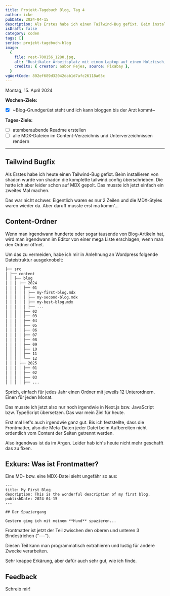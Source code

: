 ---
title: Projekt-Tagebuch Blog, Tag 4
author: icke
pubDate: 2024-04-15
description: Als Erstes habe ich einen Tailwind-Bug gefixt. Beim installieren von shadcn wurde von shadcn die komplette tailwind.config überschrieben. Die hatte ich aber leider schon auf MDX gepolt. Das musste ich jetzt einfach ein zweites Mal machen.
isDraft: false
category: coden
tags: []
series: projekt-tagebuch-blog
image:
  {
    file: rest-700156_1280.jpg,
    alt: "Rustikaler Arbeitsplatz mit einem Laptop auf einem Holztisch, daneben eine Hängematte.",
    credits: { creator: Gabor Fejes, source: Pixabay },
  }
vgWortCode: 802ef689d32042dab1d7afc26118a65c
---

Montag, 15. April 2024

**Wochen-Ziele:**

- [x] ~Blog-Grundgerüst steht und ich kann bloggen bis der Arzt kommt~

**Tages-Ziele:**

- [ ] atemberaubende Readme erstellen
- [ ] alle MDX-Dateien im Content-Verzeichnis und Unterverzeichnissen rendern

---

## Tailwind Bugfix

Als Erstes habe ich heute einen Tailwind-Bug gefixt. Beim installieren von shadcn wurde von shadcn die komplette tailwind.config überschrieben. Die hatte ich aber leider schon auf MDX gepolt. Das musste ich jetzt einfach ein zweites Mal machen.

Das war nicht schwer. Eigentlich waren es nur 2 Zeilen und die MDX-Styles waren wieder da. Aber daruff musste erst ma komm'...

## Content-Ordner

Wenn man irgendwann hunderte oder sogar tausende von Blog-Artikeln hat, wird man irgendwann im Editor von einer mega Liste erschlagen, wenn man den Ordner öffnet.

Um das zu vermeiden, habe ich mir in Anlehnung an Wordpress folgende Dateistruktur ausgeknobelt:

```bash
├── src
│ ├── content
│ │ ├── blog
│ │ │ ├── 2024
│ │ │ │ ├── 01
│ │ │ │ │ ├── my-first-blog.mdx
│ │ │ │ │ ├── my-second-blog.mdx
│ │ │ │ │ ├── my-best-blog.mdx
│ │ │ │ │ ├── ...
│ │ │ │ ├── 02
│ │ │ │ ├── 03
│ │ │ │ ├── 04
│ │ │ │ ├── 05
│ │ │ │ ├── 06
│ │ │ │ ├── 07
│ │ │ │ ├── 08
│ │ │ │ ├── 09
│ │ │ │ ├── 10
│ │ │ │ ├── 11
│ │ │ │ └── 12
│ │ │ ├── 2025
│ │ │ │ ├── 01
│ │ │ │ ├── 02
│ │ │ │ ├── 03
│ │ │ │ ├── ...
```

Sprich, einfach für jedes Jahr einen Ordner mit jeweils 12 Unterordnern. Einen für jeden Monat.

Das musste ich jetzt also nur noch irgendwie in Next.js bzw. JavaScript bzw. TypeScript übersetzen. Das war mein Ziel für heute.

Erst mal lief's auch irgendwie ganz gut. Bis ich feststellte, dass die Frontmatter, also die Meta-Daten jeder Datei beim Aufbereiten nicht ordentlich vom Content der Seiten getrennt werden.

Also irgendwas ist da im Argen. Leider hab ich's heute nicht mehr geschafft das zu fixen.

## Exkurs: Was ist Frontmatter?

Eine MD- bzw. eine MDX-Datei sieht ungefähr so aus:

```
---
title: My First Blog
description: This is the wonderful description of my first blog.
publishDate: 2024-04-15
---

## Der Spaziergang

Gestern ging ich mit meinem **Hund** spazieren...
```

Frontmatter ist jetzt der Teil zwischen den oberen und unteren 3 Bindestrichen (“---").

Diesen Teil kann man programmatisch extrahieren und lustig für andere Zwecke verarbeiten.

Sehr knappe Erkärung, aber dafür auch sehr gut, wie ich finde.

## Feedback

<Accordion>
Schreib mir!

<SocialLinks />

</Accordion>
